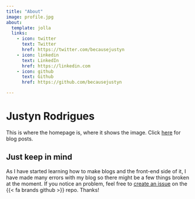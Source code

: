 ```yaml
---
title: "About"
image: profile.jpg
about:
  template: jolla
  links:
    - icon: twitter
      text: Twitter
      href: https://twitter.com/becausejustyn
    - icon: linkedin
      text: LinkedIn
      href: https://linkedin.com
    - icon: github
      text: Github
      href: https://github.com/becausejustyn

---
```


# Justyn Rodrigues

This is where the homepage is, where it shows the image. Click [here](blog.qmd) for blog posts.

::: {.callout-note}
## Just keep in mind
As I have started learning how to make blogs and the front-end side of it, I have made many errors with my blog so there might be a few things broken at the moment. If you notice an problem, feel free to [create an issue](https://github.com/becausejustyn/blog/issues/new) on the {{< fa brands github >}} repo. Thanks!
:::